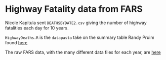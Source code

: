 # Highway Fatality data from FARS

Nicole Kapitula sent `DEATHSBYDATE2.csv` giving the number of highway fatalities each day for 10 years.

`HighwayDeaths.R` is the `datapasta` take on the summary table Randy Pruim found [here](https://www-fars.nhtsa.dot.gov/Main/index.aspx)

The raw FARS data, with the many different data files for each year, are [here](ftp://ftp.nhtsa.dot.gov/FARS)

